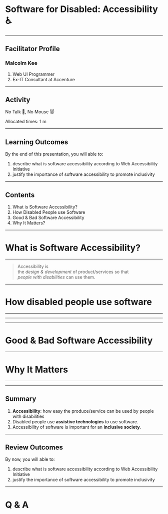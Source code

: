 

# Software for Disabled: Accessibility ♿

---

<ContentSlide>

<Flex>

<Box width={1/2}>

## Facilitator Profile

### Malcolm Kee

1. Web UI Programmer
1. Ex-IT Consultant at Accenture

</Box>
<Box width={1/2} p={4}>
  <Profile />
</Box>

</Flex>

</ContentSlide>

---

## Activity

No Talk 🙊, No Mouse 🐭

<Notes>Allocated times: 1 m</Notes>

---

<ContentSlide>

## Learning Outcomes

By the end of this presentation, you will able to:

1. describe what is software accessibility according to Web Accessibility Initiative
1. justify the importance of software accessibility to promote inclusivity

</ContentSlide>

---

<ContentSlide>

## Contents

1. What is Software Accessibility?
1. How Disabled People use Software
1. Good & Bad Software Accessibility
1. Why It Matters?

</ContentSlide>

---

<BlackBg>

# What is Software Accessibility?

</BlackBg>

---

> Accessibility is <br />the _design & development_ of product/services so that <br /> _people with disabilities_ can use them.

---

<BlackBg>

# How disabled people use software

</BlackBg>

---

<FullScreen>
  <Flex alignItems="center" justifyContent="center">
    <Box>
      <ScreenReader />
    </Box>
  </Flex>
</FullScreen>

---

<FullScreen>
  <Flex alignItems="center" justifyContent="center">
    <Box>
      <MouseStick />
    </Box>
  </Flex>
</FullScreen>

---

<BlackBg>

# Good & Bad Software Accessibility

</BlackBg>

---

<BlackBg>

# Why It Matters

</BlackBg>

---

<MsVideo />

---

<ContentSlide>

## Summary

1. **Accessibility**: how easy the produce/service can be used by people with disabilities
2. Disabled people use **assistive technologies** to use software.
3. Accessibility of software is important for an **inclusive society**.

</ContentSlide>

---

<ContentSlide>

## Review Outcomes

By now, you will able to:

1. describe what is software accessibility according to Web Accessibility Initiative
1. justify the importance of software accessibility to promote inclusivity

</ContentSlide>

---

<BlackBg>

# Q & A

</BlackBg>
